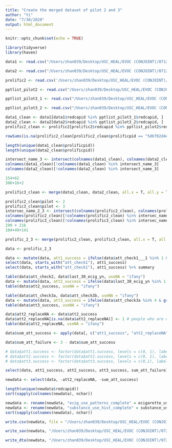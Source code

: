 ```yaml
---
title: "Create the merged dataset of pilot 2 and 3"
author: "Yi"
date: "7/30/2020"
output: html_document
---
```


```r
knitr::opts_chunk$set(echo = TRUE)
```

```r
library(tidyverse)
library(haven)
```

```r
data1 <- read.csv("/Users/zhan039/Desktop/USC_HEAL/EVOC (CONJOINT)/07122020/Prolific Pilot3_minus.csv", na.strings = "", stringsAsFactors = F)

data2 <- read.csv("/Users/zhan039/Desktop/USC_HEAL/EVOC (CONJOINT)/07122020/Prolific Pilot3_second.csv", na.strings = "", stringsAsFactors = F)

prolific2 <- read.csv('/Users/zhan039/Desktop/USC_HEAL/EVOC (CONJOINT)/07122020/Prolific Pilot2.csv', na.strings = "", stringsAsFactors = F)

pptlist_pilot2 <- read.csv("/Users/zhan039/Desktop/USC_HEAL/EVOC (CONJOINT)/Participant_list/EVOC Pilot 2 Participant List.csv")

pptlist_pilot3_1 <- read.csv("/Users/zhan039/Desktop/USC_HEAL/EVOC (CONJOINT)/Participant_list/EVOC Pilot 3 Wave 1 Participant List.csv")

pptlist_pilot3_2 <- read.csv("/Users/zhan039/Desktop/USC_HEAL/EVOC (CONJOINT)/Participant_list/EVOC Pilot 3 Wave 2 Participant List.csv")
```

```r
data1_clean <- data1[data1$redcapid %in% pptlist_pilot3_1$redcapid, ]
data2_clean <- data2[data2$redcapid %in% pptlist_pilot3_2$redcapid, ]
prolific2_clean <- prolific2[prolific2$redcapid %in% pptlist_pilot2$redcapid, ]

rowSums(is.na(prolific2_clean[prolific2_clean$prolificpid == "5d6f02d4e0207600167e2317", ]))


```

```r
length(unique(data1_clean$prolificpid))
length(unique(data2_clean$prolificpid))

intersect_name_3 <- intersect(colnames(data1_clean), colnames(data2_clean))
colnames(data1_clean)[!colnames(data1_clean) %in% intersect_name_3]
colnames(data2_clean)[!colnames(data2_clean) %in% intersect_name_3]

154+62
306+16+2

prolific3_clean <- merge(data1_clean, data2_clean, all.x = T, all.y = T)
```

```r
prolific2_clean$pilot <- 2
prolific3_clean$pilot <- 3
intersec_name_2_3 <- intersect(colnames(prolific2_clean), colnames(prolific3_clean))
colnames(prolific2_clean)[!colnames(prolific2_clean) %in% intersec_name_2_3]
colnames(prolific3_clean)[!colnames(prolific3_clean) %in% intersec_name_2_3]
299 + 216
184+49+141

prolific_2_3 <- merge(prolific2_clean, prolific3_clean, all.x = T, all.y = T, by = c("prolificpid", "pilot", intersec_name_2_3[!intersec_name_2_3 %in% c("prolificpid", "pilot")]))
```

```r
data <- prolific_2_3

data <- mutate(data, att1_success = ifelse(data$att_check1___1 %in% 1 & data$att_check1___4 %in% 1 & data$att_check1___5 %in% 1, 1, 0))
select(data, starts_with("att_check1"), att1_success)
select(data, starts_with("att_check1"), att1_success) %>% summary

table(data$att_check2, data$last_30_ecig_yn, useNA = "ifany")
data <- mutate(data, att2_success = ifelse(data$last_30_ecig_yn %in% 1 & data$att_check2 %in% 3, 1, ifelse(data$last_30_ecig_yn %in% 1, 0, NA))) # people who are not asked the second question are marked as NA
table(data$att2_success, useNA = "ifany")

table(data$att_check3a, data$att_check3b, useNA = "ifany")
data <- mutate(data, att3_success = ifelse(data$att_check3a %in% 4 & grepl("decision making", data$att_check3b, ignore.case = T), 1, 0))
table(data$att3_success, useNA = "ifany")

data$att2_replaceNA <- data$att2_success
data$att2_replaceNA[is.na(data$att2_replaceNA)] <- 1 # people who are not asked are marked as success
table(data$att2_replaceNA, useNA = "ifany")

data$sum_att_success <- apply(data[, c("att1_success", "att2_replaceNA", "att3_success")], 1, sum)

data$sum_att_failure <- 3 - data$sum_att_success

# data$att1.success <- factor(data$att1.success, levels = c(0, 1), labels = c("fail", "success"))
# data$att2.success <- factor(data$att2.success, levels = c(0, 1), labels = c("fail", "success"))
# data$att3.success <- factor(data$att3.success, levels = c(0,1), labels = c("fail", "success"))

select(data, att1_success, att2_success, att3_success, sum_att_failure)

newdata <- select(data, -att2_replaceNA, -sum_att_success)

length(unique(newdata$redcapid))
sort(sapply(colnames(newdata), nchar))

newdata <- rename(newdata, "ecig_use_patterns_complete" = ecigarette_use_patterns_complete, "ecig_use_patterns_timestamp" = ecigarette_use_patterns_timestamp)
newdata <- rename(newdata, "substance_use_hist_complete" = substance_use_history_complete, "substance_use_hist_timestamp" = substance_use_history_timestamp)
sort(sapply(colnames(newdata), nchar))

```

```r
write.csv(newdata, file = "/Users/zhan039/Desktop/USC_HEAL/EVOC (CONJOINT)/07282020/EVOC_pilot2_3/EVOC_pilot2_3.csv", na = "")

write_sav(newdata, "/Users/zhan039/Desktop/USC_HEAL/EVOC (CONJOINT)/07282020/EVOC_pilot2_3/EVOC_pilot2_3.sav")

write_dta(newdata, "/Users/zhan039/Desktop/USC_HEAL/EVOC (CONJOINT)/07282020/EVOC_pilot2_3/EVOC_pilot2_3.dta")

```

